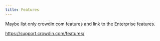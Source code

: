 ```yaml
---
title: Features
---
```


Maybe list only crowdin.com features and link to the Enterprise features.

https://support.crowdin.com/features/
